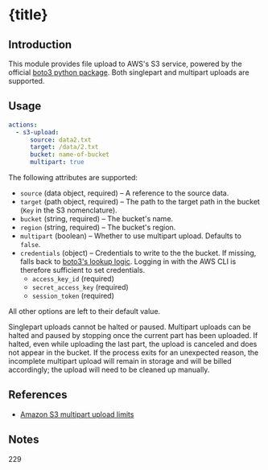 

# {title}


## Introduction

This module provides file upload to AWS's S3 service, powered by the official [boto3 python package](https://github.com/boto/boto3). Both singlepart and multipart uploads are supported.


## Usage

```yml
actions:
  - s3-upload:
      source: data2.txt
      target: /data/2.txt
      bucket: name-of-bucket
      multipart: true
```

The following attributes are supported:

- `source` (data object, required) – A reference to the source data.
- `target` (path object, required) – The path to the target path in the bucket (`Key` in the S3 nomenclature).
- `bucket` (string, required) – The bucket's name.
- `region` (string, required) – The bucket's region.
- `multipart` (boolean) – Whether to use multipart upload. Defaults to `false`.
- `credentials` (object) – Credentials to write to the the bucket. If missing, falls back to [boto3's lookup logic](https://boto3.amazonaws.com/v1/documentation/api/latest/guide/credentials.html#configuring-credentials). Logging in with the AWS CLI is therefore sufficient to set credentials.
  - `access_key_id` (required)
  - `secret_access_key` (required)
  - `session_token` (required)

All other options are left to their default value.

Singlepart uploads cannot be halted or paused. Multipart uploads can be halted and paused by stopping once the current part has been uploaded. If halted, even while uploading the last part, the upload is canceled and does not appear in the bucket. If the process exits for an unexpected reason, the incomplete multipart upload will remain in storage and will be billed accordingly; the upload will need to be cleaned up manually.


## References

- [Amazon S3 multipart upload limits](https://docs.aws.amazon.com/AmazonS3/latest/userguide/qfacts.html)


## Notes

229
